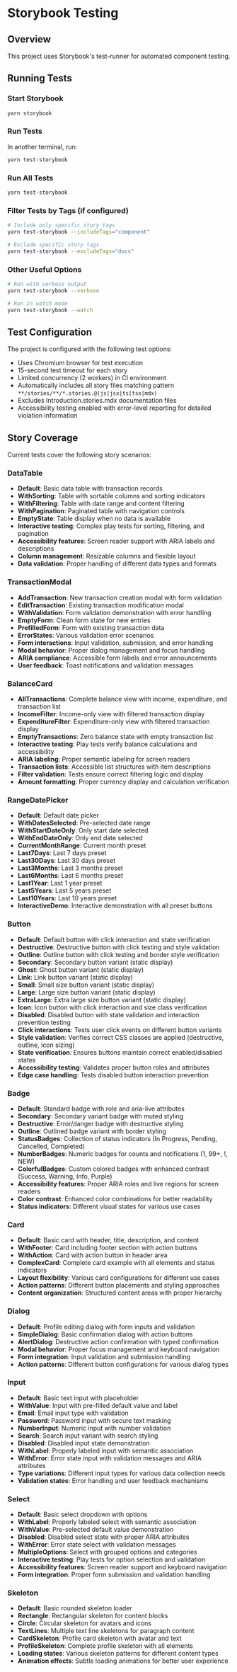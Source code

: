 # Storybook Testing

## Overview

This project uses Storybook's test-runner for automated component testing.

## Running Tests

### Start Storybook

```bash
yarn storybook
```

### Run Tests

In another terminal, run:

```bash
yarn test-storybook
```

### Run All Tests

```bash
yarn test-storybook
```

### Filter Tests by Tags (if configured)

```bash
# Include only specific story tags
yarn test-storybook --includeTags="component"

# Exclude specific story tags
yarn test-storybook --excludeTags="docs"
```

### Other Useful Options

```bash
# Run with verbose output
yarn test-storybook --verbose

# Run in watch mode
yarn test-storybook --watch
```

## Test Configuration

The project is configured with the following test options:

- Uses Chromium browser for test execution
- 15-second test timeout for each story
- Limited concurrency (2 workers) in CI environment
- Automatically includes all story files matching pattern `**/stories/**/*.stories.@(js|jsx|ts|tsx|mdx)`
- Excludes Introduction.stories.mdx documentation files
- Accessibility testing enabled with error-level reporting for detailed violation information

## Story Coverage

Current tests cover the following story scenarios:

### DataTable

- **Default**: Basic data table with transaction records
- **WithSorting**: Table with sortable columns and sorting indicators
- **WithFiltering**: Table with date range and content filtering
- **WithPagination**: Paginated table with navigation controls
- **EmptyState**: Table display when no data is available
- **Interactive testing**: Complex play tests for sorting, filtering, and pagination
- **Accessibility features**: Screen reader support with ARIA labels and descriptions
- **Column management**: Resizable columns and flexible layout
- **Data validation**: Proper handling of different data types and formats

### TransactionModal

- **AddTransaction**: New transaction creation modal with form validation
- **EditTransaction**: Existing transaction modification modal
- **WithValidation**: Form validation demonstration with error handling
- **EmptyForm**: Clean form state for new entries
- **PrefilledForm**: Form with existing transaction data
- **ErrorStates**: Various validation error scenarios
- **Form interactions**: Input validation, submission, and error handling
- **Modal behavior**: Proper dialog management and focus handling
- **ARIA compliance**: Accessible form labels and error announcements
- **User feedback**: Toast notifications and validation messages

### BalanceCard

- **AllTransactions**: Complete balance view with income, expenditure, and transaction list
- **IncomeFilter**: Income-only view with filtered transaction display
- **ExpenditureFilter**: Expenditure-only view with filtered transaction display
- **EmptyTransactions**: Zero balance state with empty transaction list
- **Interactive testing**: Play tests verify balance calculations and accessibility
- **ARIA labeling**: Proper semantic labeling for screen readers
- **Transaction lists**: Accessible list structures with item descriptions
- **Filter validation**: Tests ensure correct filtering logic and display
- **Amount formatting**: Proper currency display and calculation verification

### RangeDatePicker

- **Default**: Default date picker
- **WithDatesSelected**: Pre-selected date range
- **WithStartDateOnly**: Only start date selected
- **WithEndDateOnly**: Only end date selected
- **CurrentMonthRange**: Current month preset
- **Last7Days**: Last 7 days preset
- **Last30Days**: Last 30 days preset
- **Last3Months**: Last 3 months preset
- **Last6Months**: Last 6 months preset
- **Last1Year**: Last 1 year preset
- **Last5Years**: Last 5 years preset
- **Last10Years**: Last 10 years preset
- **InteractiveDemo**: Interactive demonstration with all preset buttons

### Button

- **Default**: Default button with click interaction and state verification
- **Destructive**: Destructive button with click testing and style validation
- **Outline**: Outline button with click testing and border style verification
- **Secondary**: Secondary button variant (static display)
- **Ghost**: Ghost button variant (static display)
- **Link**: Link button variant (static display)
- **Small**: Small size button variant (static display)
- **Large**: Large size button variant (static display)
- **ExtraLarge**: Extra large size button variant (static display)
- **Icon**: Icon button with click interaction and size class verification
- **Disabled**: Disabled button with state validation and interaction prevention testing
- **Click interactions**: Tests user click events on different button variants
- **Style validation**: Verifies correct CSS classes are applied (destructive, outline, icon sizing)
- **State verification**: Ensures buttons maintain correct enabled/disabled states
- **Accessibility testing**: Validates proper button roles and attributes
- **Edge case handling**: Tests disabled button interaction prevention

### Badge

- **Default**: Standard badge with role and aria-live attributes
- **Secondary**: Secondary variant badge with muted styling
- **Destructive**: Error/danger badge with destructive styling
- **Outline**: Outlined badge variant with border styling
- **StatusBadges**: Collection of status indicators (In Progress, Pending, Cancelled, Completed)
- **NumberBadges**: Numeric badges for counts and notifications (1, 99+, !, NEW)
- **ColorfulBadges**: Custom colored badges with enhanced contrast (Success, Warning, Info, Purple)
- **Accessibility features**: Proper ARIA roles and live regions for screen readers
- **Color contrast**: Enhanced color combinations for better readability
- **Status indicators**: Different visual states for various use cases

### Card

- **Default**: Basic card with header, title, description, and content
- **WithFooter**: Card including footer section with action buttons
- **WithAction**: Card with action button in header area
- **ComplexCard**: Complete card example with all elements and status indicators
- **Layout flexibility**: Various card configurations for different use cases
- **Action patterns**: Different button placements and styling approaches
- **Content organization**: Structured content areas with proper hierarchy

### Dialog

- **Default**: Profile editing dialog with form inputs and validation
- **SimpleDialog**: Basic confirmation dialog with action buttons
- **AlertDialog**: Destructive action confirmation with typed confirmation
- **Modal behavior**: Proper focus management and keyboard navigation
- **Form integration**: Input validation and submission handling
- **Action patterns**: Different button configurations for various dialog types

### Input
- **Default**: Basic text input with placeholder
- **WithValue**: Input with pre-filled default value and label
- **Email**: Email input type with validation
- **Password**: Password input with secure text masking
- **NumberInput**: Numeric input with number validation
- **Search**: Search input variant with search styling
- **Disabled**: Disabled input state demonstration
- **WithLabel**: Properly labeled input with semantic association
- **WithError**: Error state input with validation messages and ARIA attributes
- **Type variations**: Different input types for various data collection needs
- **Validation states**: Error handling and user feedback mechanisms

### Select
- **Default**: Basic select dropdown with options
- **WithLabel**: Properly labeled select with semantic association
- **WithValue**: Pre-selected default value demonstration
- **Disabled**: Disabled select state with proper ARIA attributes
- **WithError**: Error state select with validation messages
- **MultipleOptions**: Select with grouped options and categories
- **Interactive testing**: Play tests for option selection and validation
- **Accessibility features**: Screen reader support and keyboard navigation
- **Form integration**: Proper form submission and validation handling

### Skeleton
- **Default**: Basic rounded skeleton loader
- **Rectangle**: Rectangular skeleton for content blocks
- **Circle**: Circular skeleton for avatars and icons
- **TextLines**: Multiple text line skeletons for paragraph content
- **CardSkeleton**: Profile card skeleton with avatar and text
- **ProfileSkeleton**: Complete profile skeleton with all elements
- **Loading states**: Various skeleton patterns for different content types
- **Animation effects**: Subtle loading animations for better user experience
